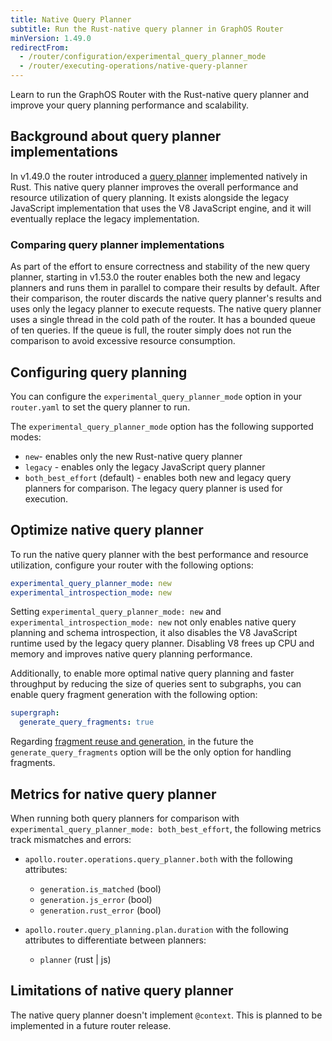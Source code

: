 ```yaml
---
title: Native Query Planner
subtitle: Run the Rust-native query planner in GraphOS Router
minVersion: 1.49.0
redirectFrom:
  - /router/configuration/experimental_query_planner_mode
  - /router/executing-operations/native-query-planner
---
```


<PreviewFeature />

Learn to run the GraphOS Router with the Rust-native query planner and improve your query planning performance and scalability.

## Background about query planner implementations

In v1.49.0 the router introduced a [query planner](/graphos/routing/about-router#query-planning) implemented natively in Rust. This native query planner improves the overall performance and resource utilization of query planning. It exists alongside the legacy JavaScript implementation that uses the V8 JavaScript engine, and it will eventually replace the legacy implementation.

### Comparing query planner implementations

As part of the effort to ensure correctness and stability of the new query planner, starting in v1.53.0 the router enables both the new and legacy planners and runs them in parallel to compare their results by default. After their comparison, the router discards the native query planner's results and uses only the legacy planner to execute requests. The native query planner uses a single thread in the cold path of the router. It has a bounded queue of ten queries. If the queue is full, the router simply does not run the comparison to avoid excessive resource consumption.

## Configuring query planning

You can configure the `experimental_query_planner_mode` option in your `router.yaml` to set the query planner to run.

The `experimental_query_planner_mode` option has the following supported modes:

- `new`- enables only the new Rust-native query planner
- `legacy` - enables only the legacy JavaScript query planner 
- `both_best_effort` (default) - enables both new and legacy query planners for comparison. The legacy query planner is used for execution. 

<MinVersion version="1.56.0">

## Optimize native query planner

</MinVersion>

To run the native query planner with the best performance and resource utilization, configure your router with the following options:

```yaml title="router.yaml"
experimental_query_planner_mode: new
experimental_introspection_mode: new
```

Setting `experimental_query_planner_mode: new` and `experimental_introspection_mode: new` not only enables native query planning and schema introspection, it also disables the V8 JavaScript runtime used by the legacy query planner. Disabling V8 frees up CPU and memory and improves native query planning performance.

Additionally, to enable more optimal native query planning and faster throughput by reducing the size of queries sent to subgraphs, you can enable query fragment generation with the following option:

```yaml title="router.yaml"
supergraph:
  generate_query_fragments: true
```

<Note>

Regarding [fragment reuse and generation](/router/configuration/overview#fragment-reuse-and-generation), in the future the `generate_query_fragments` option will be the only option for handling fragments.

</Note>

## Metrics for native query planner

When running both query planners for comparison with `experimental_query_planner_mode: both_best_effort`, the following metrics track mismatches and errors:

- `apollo.router.operations.query_planner.both` with the following attributes:
    - `generation.is_matched` (bool)
    - `generation.js_error` (bool)
    - `generation.rust_error` (bool)

- `apollo.router.query_planning.plan.duration` with the following attributes to differentiate between planners:
    - `planner` (rust | js)

## Limitations of native query planner

The native query planner doesn't implement `@context`. This is planned to be implemented in a future router release.
